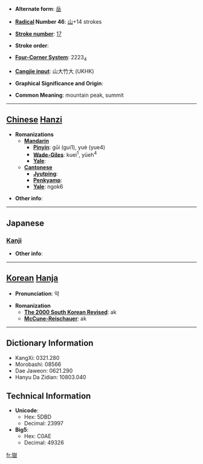 * '''Alternate form''': [[岳]]

* '''[[Wiktionary:Chinese radical index| Radical]] Number 46''': [[Wiktionary:Chinese radical index 山|山]]+14 strokes

* '''[[Wiktionary:Chinese total strokes index|Stroke number]]''': [[Wiktionary:Chinese total strokes index 17|17]]

* '''Stroke order''': 

* '''[[Wiktionary:Chinese four corner index|Four-Corner System]]''': 2223<sub>4</sub>

* '''[[Wiktionary:Chinese Cangjie index|Cangjie input]]''': 山大竹大 (UKHK)

* '''Graphical Significance and Origin''': 

* '''Common Meaning''': mountain peak, summit

----

== [[Chinese]] [[Hanzi]] ==

* '''Romanizations'''
** '''[[Mandarin]]'''
*** '''[[Pinyin]]''': gūi (gui1), yuè (yue4)
*** '''[[Wade-Giles]]''': kuei<sup>1</sup>, yüeh<sup>4</sup>
*** '''[[Yale]]''': 
** '''[[Cantonese]]'''
*** '''[[Jyutping]]''':
*** '''[[Penkyamp]]''': 
*** '''[[Yale]]''': ngok6

* '''Other info''': 

----

==Japanese==
===[[Kanji]]===
{{kanji|on readings=[[がく]] (gaku)|kun readings=[[たけ]] (take)}}

* '''Other info''':  

----

== [[Korean]] [[Hanja]] ==

* '''Pronunciation''': 악

* '''Romanization'''
** '''[[The 2000 South Korean Revised Romanization|The 2000 South Korean Revised]]''': ak
** '''[[McCune-Reischauer]]''': ak

----

== Dictionary Information ==

* KangXi: 0321.280
* Morobashi: 08566
* Dae Jaweon: 0621.290
* Hanyu Da Zidian: 10803.040

== Technical Information ==

* '''Unicode''':
** Hex: 5DBD
** Decimal: 23997
* '''Big5''':
** Hex: C0AE
** Decimal: 49326

[[fr:嶽]]